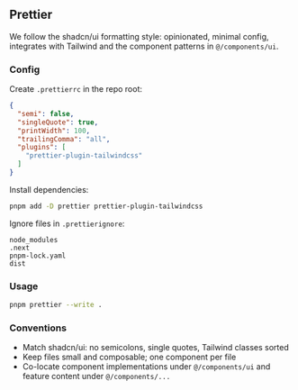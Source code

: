 ## Prettier

We follow the shadcn/ui formatting style: opinionated, minimal config, integrates with Tailwind and the component patterns in `@/components/ui`.

### Config

Create `.prettierrc` in the repo root:

```json
{
  "semi": false,
  "singleQuote": true,
  "printWidth": 100,
  "trailingComma": "all",
  "plugins": [
    "prettier-plugin-tailwindcss"
  ]
}
```

Install dependencies:

```bash
pnpm add -D prettier prettier-plugin-tailwindcss
```

Ignore files in `.prettierignore`:

```text
node_modules
.next
pnpm-lock.yaml
dist
```

### Usage

```bash
pnpm prettier --write .
```

### Conventions

- Match shadcn/ui: no semicolons, single quotes, Tailwind classes sorted
- Keep files small and composable; one component per file
- Co-locate component implementations under `@/components/ui` and feature content under `@/components/...`



